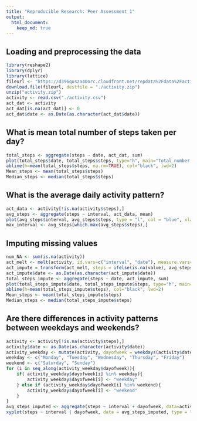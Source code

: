 ```yaml
---
title: "Reproducible Research: Peer Assessment 1"
output: 
  html_document:
    keep_md: true
---
```



## Loading and preprocessing the data
```r
library(reshape2)
library(dplyr)
library(lattice)
fileurl <- "https://d396qusza40orc.cloudfront.net/repdata%2Fdata%2Factivity.zip"
download.file(fileurl, destfile = "./activity.zip")
unzip("activity.zip")
activity <- read.csv("./activity.csv")
act_dat <- activity
act_dat[is.na(act_dat)] <- 0
act_dat$date <- as.Date(as.character(act_dat$date))
```


## What is mean total number of steps taken per day?
```r
total_steps <- aggregate(steps ~ date, act_dat, sum)
plot(total_steps$date, total_steps$steps, type="h", main="Total number of steps taken each day over 2 months", xlab="Date", ylab="Total steps taken each day", col="blue", lwd=8)
abline(h=mean(total_steps$steps, na.rm=TRUE), col="black", lwd=2)
Mean_steps <- mean(total_steps$steps)
Median_steps <- median(total_steps$steps)
```


## What is the average daily activity pattern?
```r
act_data <- activity[!is.na(activity$steps),]
avg_steps <- aggregate(steps ~ interval, act_data, mean)
plot(avg_steps$interval, avg_steps$steps, type = "l", col = "blue", xlab = "5-minute intervals", ylab = "average number of steps averaged across all days", main = "Time Series Plot of Average Steps")
max_interval <- avg_steps[which.max(avg_steps$steps),]
```

## Imputing missing values
```r
num_NA <- sum(is.na(activity))
act_melt <- melt(activity, id.vars=c("interval", "date"), measure.vars="steps")
act_impute = transform(act_melt, steps = ifelse(is.na(value), avg_steps$steps, value))
act_impute$date <- as.Date(as.character(act_impute$date))
total_steps_impute <- aggregate(steps ~ date, act_impute, sum)
plot(total_steps_impute$date, total_steps_impute$steps, type="h", main="Total number of steps taken each day over 2 months(with imputed values)", xlab="Date", ylab="Total steps taken each day", col="blue", lwd=8)
abline(h=mean(total_steps_impute$steps), col="black", lwd=2)
Mean_steps <- mean(total_steps_impute$steps)
Median_steps <- median(total_steps_impute$steps)
```

## Are there differences in activity patterns between weekdays and weekends?
```r
activity <- activity[!is.na(activity$steps),]
activity$date <- as.Date(as.character(activity$date))
activity_weekday <- mutate(activity, dayofweek = weekdays(activity$date))
weekday <- c("Monday", "Tuesday", "Wednesday", "Thursday", "Friday")
weekend <- c("Saturday", "Sunday")
for (i in seq_along(activity_weekday$dayofweek)){
    if( activity_weekday$dayofweek[i] %in% weekday){
        activity_weekday$dayofweek[i] <- "weekday"
    } else if (activity_weekday$dayofweek[i] %in% weekend){
        activity_weekday$dayofweek[i] <- "weekend"
    }
}
avg_steps_imputed <- aggregate(steps ~ interval + dayofweek, data=activity_weekday, mean)
xyplot(steps ~ interval | dayofweek, data = avg_steps_imputed, type = "l", layout = c(1,2), ylab = "Number of Steps")
```